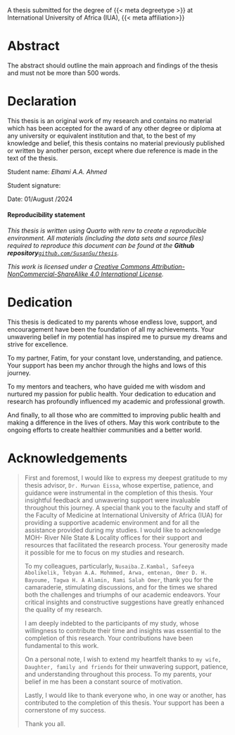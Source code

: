 ::: {.content-visible when-format="html"}
A thesis submitted for the degree of {{< meta degreetype >}} at International University of Africa (IUA), {{< meta affiliation>}}
:::

# Abstract {.unnumbered}

The abstract should outline the main approach and findings of the thesis and must not be more than 500 words.

# Declaration {.unnumbered}

This thesis is an original work of my research and contains no material which has been accepted for the award of any other degree or diploma at any university or equivalent institution and that, to the best of my knowledge and belief, this thesis contains no material previously published or written by another person, except where due reference is made in the text of the thesis.

Student name: *Elhami A.A. Ahmed*

Student signature:

Date: 01/August /2024

#### Reproducibility statement

*This thesis is written using Quarto with renv to create a reproducible environment. All materials (including the data sets and source files) required to reproduce this document can be found at the **Github repository**[`github.com/SusanSu/thesis`](https://github.com/SusanSu/thesis).*

*This work is licensed under a [Creative Commons Attribution-NonCommercial-ShareAlike 4.0 International License](http://creativecommons.org/licenses/by-nc-sa/4.0/).*

# Dedication {.unnumbered}

This thesis is dedicated to my parents whose endless love, support, and encouragement have been the foundation of all my achievements. Your unwavering belief in my potential has inspired me to pursue my dreams and strive for excellence.

To my partner, Fatim, for your constant love, understanding, and patience. Your support has been my anchor through the highs and lows of this journey.

To my mentors and teachers, who have guided me with wisdom and nurtured my passion for public health. Your dedication to education and research has profoundly influenced my academic and professional growth.

And finally, to all those who are committed to improving public health and making a difference in the lives of others. May this work contribute to the ongoing efforts to create healthier communities and a better world.

# Acknowledgements {.unnumbered}

> First and foremost, I would like to express my deepest gratitude to my thesis advisor, `Dr. Murwan Eissa`, whose expertise, patience, and guidance were instrumental in the completion of this thesis. Your insightful feedback and unwavering support were invaluable throughout this journey. A special thank you to the faculty and staff of the Faculty of Medicine at International University of Africa (IUA) for providing a supportive academic environment and for all the assistance provided during my studies. I would like to acknowledge MOH- River Nile State & Locality offices for their support and resources that facilitated the research process. Your generosity made it possible for me to focus on my studies and research.
>
> To my colleagues, particularly, `Nusaiba.Z.Kambal, Safeeya Abolikelik, Tebyan A.A. Mohmmed, Arwa, emtenan, Omer D. H. Bayoume, Tagwa H. A Alamin, Rami Salah Omer`, thank you for the camaraderie, stimulating discussions, and for the times we shared both the challenges and triumphs of our academic endeavors. Your critical insights and constructive suggestions have greatly enhanced the quality of my research.
>
> I am deeply indebted to the participants of my study, whose willingness to contribute their time and insights was essential to the completion of this research. Your contributions have been fundamental to this work.
>
> On a personal note, I wish to extend my heartfelt thanks to `my wife, Daughter, family and friends` for their unwavering support, patience, and understanding throughout this process. To my parents, your belief in me has been a constant source of motivation.
>
> Lastly, I would like to thank everyone who, in one way or another, has contributed to the completion of this thesis. Your support has been a cornerstone of my success.
>
> Thank you all.

```{=html}
<!--
The following line is required to re-set page numbering after preliminary material in the pdf output. Do not remove
-->
```
\clearpage\pagenumbering{arabic}\setcounter{page}{1}
